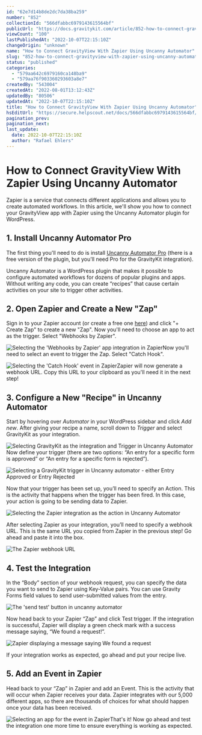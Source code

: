 ```yaml
---
id: "62e7d14b8de2dc7da38ba259"
number: "852"
collectionId: "566dfabbc6979143615564bf"
publicUrl: "https://docs.gravitykit.com/article/852-how-to-connect-gravityview-with-zapier-using-uncanny-automator"
viewCount: "100"
lastPublishedAt: "2022-10-07T22:15:10Z"
changeOrigin: "unknown"
name: "How to Connect GravityView With Zapier Using Uncanny Automator"
slug: "852-how-to-connect-gravityview-with-zapier-using-uncanny-automator"
status: "published"
categories: 
  - "579aa642c6979160ca148ba9"
  - "579aa76f903360293603a8e7"
createdBy: "543004"
createdAt: "2022-08-01T13:12:43Z"
updatedBy: "80506"
updatedAt: "2022-10-07T22:15:10Z"
title: "How to Connect GravityView With Zapier Using Uncanny Automator"
hsEditUrl: "https://secure.helpscout.net/docs/566dfabbc6979143615564bf/article/62e7d14b8de2dc7da38ba259"
pagination_prev: 
pagination_next: 
last_update:
  date: 2022-10-07T22:15:10Z
  author: "Rafael Ehlers"
---
```


# How to Connect GravityView With Zapier Using Uncanny Automator

Zapier is a service that connects different applications and allows you to create automated workflows. In this article, we'll show you how to connect your GravityView app with Zapier using the Uncanny Automator plugin for WordPress.

## 1. Install Uncanny Automator Pro

The first thing you'll need to do is install [Uncanny Automator Pro](https://automatorplugin.com) (there is a free version of the plugin, but you'll need Pro for the GravityKit integration).

Uncanny Automator is a WordPress plugin that makes it possible to configure automated workflows for dozens of popular plugins and apps. Without writing any code, you can create “recipes” that cause certain activities on your site to trigger other activities.

## 2. Open Zapier and Create a New "Zap"

Sign in to your Zapier account (or create a free one [here](https://zapier.com/sign-up)) and click "+ Create Zap" to create a new "Zap". Now you'll need to choose an app to act as the trigger. Select "Webhooks by Zapier".

![Selecting the 'Webhooks by Zapier' app integration in Zapier](https://s3.amazonaws.com/helpscout.net/docs/assets/54c58489e4b051242988532c/images/62e7d3605a63a6390d86049b/file-0ARoA1f607.png)Now you'll need to select an event to trigger the Zap. Select "Catch Hook".

![Selecting the 'Catch Hook' event in Zapier](https://s3.amazonaws.com/helpscout.net/docs/assets/54c58489e4b051242988532c/images/62e7d3a22a7fc8280afc6676/file-h6oh995bYo.png)Zapier will now generate a webhook URL. Copy this URL to your clipboard as you'll need it in the next step!

## 3. Configure a New "Recipe" in Uncanny Automator 

Start by hovering over *Automator* in your WordPress sidebar and click *Add new*. After giving your recipe a name, scroll down to *Trigger* and select GravityKit as your integration.

![Selecting GravityKit as the integration and Trigger in Uncanny Automator](https://s3.amazonaws.com/helpscout.net/docs/assets/54c58489e4b051242988532c/images/62e7d4b5a979fe27aeb4ab27/file-SbBhPfwyes.png)Now define your trigger (there are two options: “An entry for a specific form is approved” or “An entry for a specific form is rejected”).

![Selecting a GravityKit trigger in Uncanny automator - either Entry Approved or Entry Rejected](https://s3.amazonaws.com/helpscout.net/docs/assets/54c58489e4b051242988532c/images/62e7d4ceee1e310313f7c516/file-3WHuf2GbRL.png)

Now that your trigger has been set up, you’ll need to specify an Action. This is the activity that happens when the trigger has been fired. In this case, your action is going to be sending data to Zapier.

![Selecting the Zapier integration as the action in Uncanny Automator](https://s3.amazonaws.com/helpscout.net/docs/assets/54c58489e4b051242988532c/images/62e7d628ee1e310313f7c51c/file-T7uGDAFgIk.png)

After selecting Zapier as your integration, you’ll need to specify a webhook URL. This is the same URL you copied from Zapier in the previous step! Go ahead and paste it into the box.

![The Zapier webhook URL](https://s3.amazonaws.com/helpscout.net/docs/assets/54c58489e4b051242988532c/images/62e7d63e8de2dc7da38ba271/file-a7fPYq17PM.png)

## 4. Test the Integration

In the “Body” section of your webhook request, you can specify the data you want to send to Zapier using Key-Value pairs. You can use Gravity Forms field values to send user-submitted values from the entry.

![The 'send test' button in uncanny automator](https://s3.amazonaws.com/helpscout.net/docs/assets/54c58489e4b051242988532c/images/62e7d6a5ee1e310313f7c51f/file-MU2cSNoAG4.png)

Now head back to your Zapier “Zap” and click Test trigger. If the integration is successful, Zapier will display a green check mark with a success message saying, “We found a request!”.

![Zapier displaying a message saying We found a request](https://s3.amazonaws.com/helpscout.net/docs/assets/54c58489e4b051242988532c/images/62e7d6c0a979fe27aeb4ab2d/file-Ux4x5TEtK6.png)

If your integration works as expected, go ahead and put your recipe live.

## 5. Add an Event in Zapier

Head back to your “Zap” in Zapier and add an Event. This is the activity that will occur when Zapier receives your data. Zapier integrates with our 5,000 different apps, so there are thousands of choices for what should happen once your data has been received.

![Selecting an app for the event in Zapier](https://s3.amazonaws.com/helpscout.net/docs/assets/54c58489e4b051242988532c/images/62e7d73c5a63a6390d8604ac/file-AvaicrgjxD.png)That's it! Now go ahead and test the integration one more time to ensure everything is working as expected.